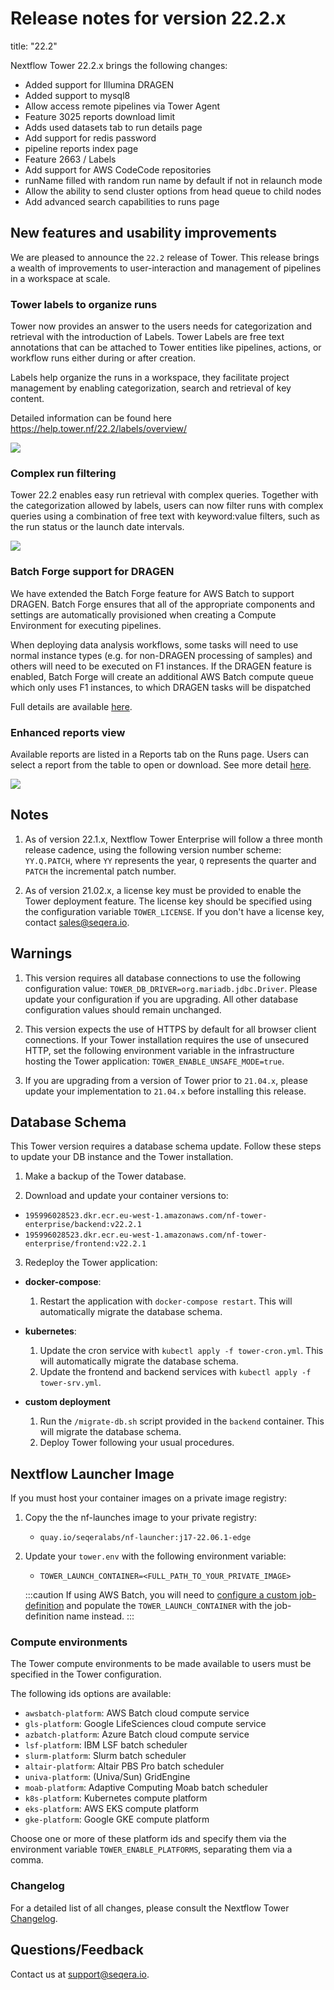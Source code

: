 # Release notes for version 22.2.x

title: "22.2"

Nextflow Tower 22.2.x brings the following changes:

- Added support for Illumina DRAGEN
- Added support to mysql8
- Allow access remote pipelines via Tower Agent
- Feature 3025 reports download limit
- Adds used datasets tab to run details page
- Add support for redis password
- pipeline reports index page
- Feature 2663 / Labels
- Add support for AWS CodeCode repositories
- runName filled with random run name by default if not in relaunch mode
- Allow the ability to send cluster options from head queue to child nodes
- Add advanced search capabilities to runs page

## New features and usability improvements

We are pleased to announce the `22.2` release of Tower. This release brings a wealth of improvements to user-interaction and management of pipelines in a workspace at scale.

### Tower labels to organize runs

Tower now provides an answer to the users needs for categorization and retrieval with the introduction of Labels. Tower Labels are free text annotations that can be attached to Tower entities like pipelines, actions, or workflow runs either during or after creation.

Labels help organize the runs in a workspace, they facilitate project management by enabling categorization, search and retrieval of key content.

Detailed information can be found here https://help.tower.nf/22.2/labels/overview/

![](./_images/labels.png)

### Complex run filtering

Tower 22.2 enables easy run retrieval with complex queries. Together with the categorization allowed by labels, users can now filter runs with complex queries using a combination of free text with keyword:value filters, such as the run status or the launch date intervals.

![](./_images/filters.png)

### Batch Forge support for DRAGEN

We have extended the Batch Forge feature for AWS Batch to support DRAGEN. Batch Forge ensures that all of the appropriate components and settings are automatically provisioned when creating a Compute Environment for executing pipelines.

When deploying data analysis workflows, some tasks will need to use normal instance types (e.g. for non-DRAGEN processing of samples) and others will need to be executed on F1 instances. If the DRAGEN feature is enabled, Batch Forge will create an additional AWS Batch compute queue which only uses F1 instances, to which DRAGEN tasks will be dispatched

Full details are available [here](https://help.tower.nf/22.2/supported_software/dragen/overview/).

### Enhanced reports view

Available reports are listed in a Reports tab on the Runs page. Users can select a report from the table to open or download. See more detail [here](https://help.tower.nf/22.2/reports/overview/).

![](./_images/enhanced_reports.png)

## Notes

1.  As of version 22.1.x, Nextflow Tower Enterprise will follow a three month release cadence, using the following version number scheme: `YY.Q.PATCH`, where `YY` represents the year, `Q` represents the quarter and `PATCH` the incremental patch number.

2.  As of version 21.02.x, a license key must be provided to enable the Tower deployment feature. The license key should be specified using the configuration variable `TOWER_LICENSE`. If you don't have a license key, contact sales@seqera.io.

## Warnings

1.  This version requires all database connections to use the following configuration value: `TOWER_DB_DRIVER=org.mariadb.jdbc.Driver`.
    Please update your configuration if you are upgrading. All other database configuration values should remain unchanged.

2.  This version expects the use of HTTPS by default for all browser client connections.
    If your Tower installation requires the use of unsecured HTTP, set the following environment variable in the infrastructure hosting the Tower application: `TOWER_ENABLE_UNSAFE_MODE=true`.

3.  If you are upgrading from a version of Tower prior to `21.04.x`, please update your implementation to `21.04.x` before installing this release.

## Database Schema

This Tower version requires a database schema update. Follow these steps to update your DB instance and the Tower installation.

1.  Make a backup of the Tower database.

2.  Download and update your container versions to:

   - `195996028523.dkr.ecr.eu-west-1.amazonaws.com/nf-tower-enterprise/backend:v22.2.1`
   - `195996028523.dkr.ecr.eu-west-1.amazonaws.com/nf-tower-enterprise/frontend:v22.2.1`

3.  Redeploy the Tower application:

   - **docker-compose**:

     1.  Restart the application with `docker-compose restart`. This will automatically migrate the database schema.

   - **kubernetes**:

     1.  Update the cron service with `kubectl apply -f tower-cron.yml`. This will automatically migrate the database schema.
     2.  Update the frontend and backend services with `kubectl apply -f tower-srv.yml`.

   - **custom deployment**

     1.  Run the `/migrate-db.sh` script provided in the `backend` container. This will migrate the database schema.
     2.  Deploy Tower following your usual procedures.

## Nextflow Launcher Image

If you must host your container images on a private image registry:

1.  Copy the the nf-launches image to your private registry:

    - `quay.io/seqeralabs/nf-launcher:j17-22.06.1-edge`

2.  Update your `tower.env` with the following environment variable:

    - `TOWER_LAUNCH_CONTAINER=<FULL_PATH_TO_YOUR_PRIVATE_IMAGE>`

    :::caution
    If using AWS Batch, you will need to [configure a custom job-definition](../advanced-topics/custom-launch-container.mdx) and populate the `TOWER_LAUNCH_CONTAINER` with the job-definition name instead.
    :::

### Compute environments

The Tower compute environments to be made available to users must be specified in the Tower configuration.

The following ids options are available:

- `awsbatch-platform`: AWS Batch cloud compute service
- `gls-platform`: Google LifeSciences cloud compute service
- `azbatch-platform`: Azure Batch cloud compute service
- `lsf-platform`: IBM LSF batch scheduler
- `slurm-platform`: Slurm batch scheduler
- `altair-platform`: Altair PBS Pro batch scheduler
- `univa-platform`: (Univa/Sun) GridEngine
- `moab-platform`: Adaptive Computing Moab batch scheduler
- `k8s-platform`: Kubernetes compute platform
- `eks-platform`: AWS EKS compute platform
- `gke-platform`: Google GKE compute platform

Choose one or more of these platform ids and specify them via the environment variable `TOWER_ENABLE_PLATFORMS`, separating them via a comma.

### Changelog

For a detailed list of all changes, please consult the Nextflow Tower [Changelog](./changelog.mdx).

## Questions/Feedback

Contact us at [support@seqera.io](mailto:support@seqera.io).
